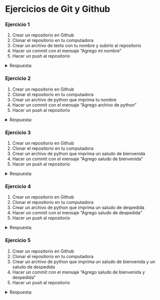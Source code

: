 # Ejercicios de Git y Github

### Ejercicio 1

1. Crear un repositorio en Github
2. Clonar el repositorio en tu computadora
3. Crear un archivo de texto con tu nombre y subirlo al repositorio
4. Hacer un commit con el mensaje "Agrego mi nombre"
5. Hacer un push al repositorio


<details>
<summary>Respuesta:</summary>
``` bash
git clone [url del repositorio]
cd [nombre del repositorio]
echo "Mi nombre es: [Tu nombre]" > nombre.txt
git add nombre.txt
git commit -m "Agrego mi nombre"
git push origin master
```
</details>

### Ejercicio 2

1. Crear un repositorio en Github
2. Clonar el repositorio en tu computadora
3. Crear un archivo de python que imprima tu nombre
4. Hacer un commit con el mensaje "Agrego archivo de python"
5. Hacer un push al repositorio

<details>
<summary>Respuesta:</summary>
``` bash
git clone [url del repositorio]
cd [nombre del repositorio]
echo "print('Mi nombre es: [Tu nombre]')" > nombre.py
git add nombre.py
git commit -m "Agrego archivo de python"
git push origin master
```
</details>

### Ejercicio 3

1. Crear un repositorio en Github
2. Clonar el repositorio en tu computadora
3. Crear un archivo de python que imprima un saludo de bienvenida
4. Hacer un commit con el mensaje "Agrego saludo de bienvenida"
5. Hacer un push al repositorio

<details>
<summary>Respuesta:</summary>
``` bash
git clone [url del repositorio]
cd [nombre del repositorio]
echo "print('Hola, bienvenido')" > saludo.py
git add saludo.py
git commit -m "Agrego saludo de bienvenida"
git push origin master
```
</details>

### Ejercicio 4

1. Crear un repositorio en Github
2. Clonar el repositorio en tu computadora
3. Crear un archivo de python que imprima un saludo de despedida
4. Hacer un commit con el mensaje "Agrego saludo de despedida"
5. Hacer un push al repositorio

<details>
<summary>Respuesta:</summary>
``` bash
git clone [url del repositorio]
cd [nombre del repositorio]
echo "print('Adios, hasta luego')" > despedida.py
git add despedida.py
git commit -m "Agrego saludo de despedida"
git push origin master
```
</details>

### Ejercicio 5

1. Crear un repositorio en Github
2. Clonar el repositorio en tu computadora
3. Crear un archivo de python que imprima un saludo de bienvenida y un saludo de despedida
4. Hacer un commit con el mensaje "Agrego saludo de bienvenida y despedida"
5. Hacer un push al repositorio

<details>
<summary>Respuesta:</summary>
``` bash
git clone [url del repositorio]
cd [nombre del repositorio]
echo "print('Hola, bienvenido')" > saludo.py
echo "print('Adios, hasta luego')" > despedida.py
git add saludo.py despedida.py
git commit -m "Agrego saludo de bienvenida y despedida"
git push origin master
```
</details> 